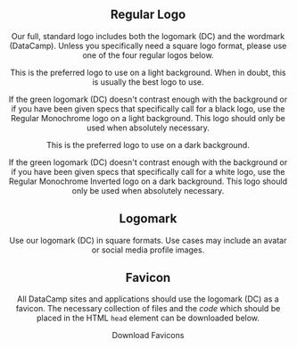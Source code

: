 

<Header pageTitle="Logo" overview="The heart of our brand." />

<Section>

## Regular Logo

Our full, standard logo includes both the logomark (DC) and the wordmark (DataCamp). Unless you specifically need a square logo format, please use one of the four regular logos below.

<LogoPreview title="Regular" fileName="logo-regular">

This is the preferred logo to use on a light background. When in doubt, this is usually the best logo to use.

</LogoPreview>

<LogoPreview title="Regular Monochrome" fileName="logo-regular-monochrome">

If the green logomark (DC) doesn't contrast enough with the background or if you have been given specs that specifically call for a black logo, use the Regular Monochrome logo on a light background. This logo should only be used when absolutely necessary.

</LogoPreview>

<LogoPreview title="Regular Inverted" fileName="logo-regular-inverted" isInverted>

This is the preferred logo to use on a dark background.

</LogoPreview>

<LogoPreview title="Regular Inverted Monochrome" fileName="logo-regular-inverted-monochrome" isInverted>

If the green logomark (DC) doesn't contrast enough with the background or if you have been given specs that specifically call for a white logo, use the Regular Monochrome Inverted logo on a dark background. This logo should only be used when absolutely necessary.

</LogoPreview>

</Section>

<Section>

## Logomark

<LogoPreview fileName="logomark">

Use our logomark (DC) in square formats. Use cases may include an avatar or social media profile images.

</LogoPreview>

</Section>

<Section>

## Favicon

All DataCamp sites and applications should use the logomark (DC) as a favicon. The necessary collection of files and the _code_ which should be placed in the HTML `head` element can be downloaded below.

<DownloadButton href="/downloads/favicon.zip" download="favicon.zip">
  Download Favicons
</DownloadButton>

</Section>
